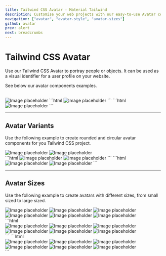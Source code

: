 ```yaml
---
title: Tailwind CSS Avatar - Material Tailwind
description: Customise your web projects with our easy-to-use Avatar component for Tailwind CSS using Material Design guidelines.
navigation: ["avatar", "avatar-style", "avatar-sizes"]
github: avatar
prev: alert
next: breadcrumbs
---
```


# Tailwind CSS Avatar

Use our Tailwind CSS Avatar to portray people or objects. It can be used as a visual identifier for a user profile on your website.

See below our avatar components examples.

<br />

<ComponentDemo id="avatar">
  <img className="avatar" alt="Image placeholder" src="/img/face-2.jpg" />
</ComponentDemo>

<CodeTabs>
  <TabPanel value={1}>
    ```html
    <img className="avatar" alt="Image placeholder" src="/img/face-2.jpg" />
    ```
  </TabPanel>
  <TabPanel value={2}>
    ```html
    <img className="inline-block relative object-cover object-center w-12 h-12 rounded-lg" alt="Image placeholder" src="/img/face-2.jpg" />
    ```
  </TabPanel>
</CodeTabs>

---

## Avatar Variants

Use the following example to create rounded and circular avatar components for you Tailwind CSS project.

<ComponentDemo id="avatar-style">
  <div className="flex">
    <img className="avatar mr-3" alt="Image placeholder" src="/img/face-2.jpg" />
    <img className="avatar avatar-circular" alt="Image placeholder" src="/img/face-2.jpg" />
  </div>
</ComponentDemo>

<CodeTabs>
  <TabPanel value={1}>
    ```html
    <img className="avatar" alt="Image placeholder" src="/img/face-2.jpg" />
    <img className="avatar avatar-circular" alt="Image placeholder" src="/img/face-2.jpg" />
    ```
  </TabPanel>
  <TabPanel value={2}>
    ```html
    <img className="inline-block relative object-cover object-center w-12 h-12 rounded-lg" alt="Image placeholder" src="/img/face-2.jpg" />
    <img className="inline-block relative object-cover object-center w-12 h-12 rounded-full" alt="Image placeholder" src="/img/face-2.jpg" />
    ```
  </TabPanel>
</CodeTabs>

---

## Avatar Sizes

Use the following example to create avatars with different sizes, from small sized to large sized.

<ComponentDemo id="avatar-sizes">
  <div className="flex items-end">
    <img className="avatar avatar-xs mr-4" alt="Image placeholder" src="/img/face-2.jpg" />
    <img className="avatar avatar-sm mr-4" alt="Image placeholder" src="/img/face-2.jpg" />
    <img className="avatar avatar-md mr-4" alt="Image placeholder" src="/img/face-2.jpg" />
    <img className="avatar avatar-lg mr-4" alt="Image placeholder" src="/img/face-2.jpg" />
    <img className="avatar avatar-xl mr-4" alt="Image placeholder" src="/img/face-2.jpg" />
    <img className="avatar avatar-xxl" alt="Image placeholder" src="/img/face-2.jpg" />
  </div>
</ComponentDemo>

<CodeTabs>
  <TabPanel value={1}>
    ```html
    <div className="flex">
      <img className="avatar avatar-xs mr-4" alt="Image placeholder" src="/img/face-2.jpg" />
      <img className="avatar avatar-sm mr-4" alt="Image placeholder" src="/img/face-2.jpg" />
      <img className="avatar avatar-md mr-4" alt="Image placeholder" src="/img/face-2.jpg" />
      <img className="avatar avatar-lg mr-4" alt="Image placeholder" src="/img/face-2.jpg" />
      <img className="avatar avatar-xl mr-4" alt="Image placeholder" src="/img/face-2.jpg" />
      <img className="avatar avatar-xxl" alt="Image placeholder" src="/img/face-2.jpg" />
    </div>
    ```
  </TabPanel>
  <TabPanel value={2}>
    ```html
    <div className="flex">
      <img className="inline-block relative object-cover object-center w-6 h-6 rounded-md mr-4" alt="Image placeholder" src="/img/face-2.jpg" />
      <img className="inline-block relative object-cover object-center w-9 h-9 rounded-md mr-4" alt="Image placeholder" src="/img/face-2.jpg" />
      <img className="inline-block relative object-cover object-center w-12 h-12 rounded-lg mr-4" alt="Image placeholder" src="/img/face-2.jpg" />
      <img className="inline-block relative object-cover object-center w-16 h-16 rounded-lg mr-4" alt="Image placeholder" src="/img/face-2.jpg" />
      <img className="inline-block relative object-cover object-center w-20 h-20 rounded-xl mr-4" alt="Image placeholder" src="/img/face-2.jpg" />
      <img className="inline-block relative object-cover object-center w-24 h-24 rounded-2xl" alt="Image placeholder" src="/img/face-2.jpg" />
    </div>
    ```
  </TabPanel>
</CodeTabs>

